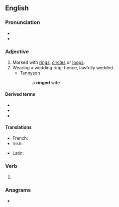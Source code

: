 ==English==

===Pronunciation===
* {{IPA|en|/ɹɪŋd/}}
* {{rhymes|en|ɪŋd}}

===Adjective===
{{en-adj|-}}

# Marked with [[ring]]s, [[circle]]s or [[loop]]s.
# Wearing a wedding ring; hence, lawfully wedded.
#* Tennyson
#*: a '''ringed''' wife

====Derived terms====
* {{l|en|ringed seal}}
* {{l|en|ringed snake}}
* {{l|en|ringed worm}}

====Translations====
{{trans-top|marked with rings, circles, or loops}}
* French: {{t+|fr|annelé}}
* Irish: {{t|ga|fáinneach}}
{{trans-mid}}
* Latin: {{t|la|ānulātus}}
{{trans-bottom}}

===Verb===
{{head|en|verb form}}

# {{en-past of|ring}} {{qualifier|circled, enclosed}}

===Anagrams===
* {{anagrams|en|a=deginr|Ginder|Reding|dering|dinger|engird|girned|grinde|reding}}